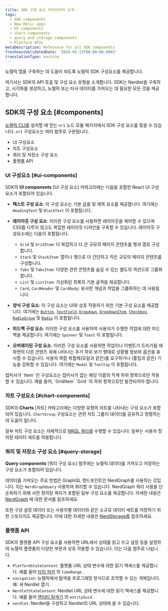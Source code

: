 ```yaml
---
title: SDK 구성 요소 라이브러리 소개
tags:
  - SDK components
  - New Relic apps
  - UI components
  - chart components
  - query and storage components
  - Platform APIs
metaDescription: Reference for all SDK components
freshnessValidatedDate: '2024-05-13T00:00:00.000Z'
translationType: machine
---
```


뉴렐릭 앱을 구축하는 데 도움이 되도록 뉴렐릭 SDK 구성요소를 제공합니다.

여기서는 SDK의 API 호출 및 구성 요소 유형을 소개합니다. SDK는 Nerdlet을 구축하고, 시각화를 생성하고, 뉴렐릭 또는 타사 데이터를 가져오는 데 필요한 모든 것을 제공합니다.

## SDK의 구성 요소 [#components]

[뉴렐릭 CLI를](/docs/new-relic-solutions/tutorials/new-relic-cli/#install-the-new-relic-cli) 설치할 때 얻는 `nr1` 노드 모듈 패키지에서 SDK 구성 요소를 찾을 수 있습니다. `nr1` 구성요소는 여러 범주로 구분됩니다.

* UI 구성요소
* 차트 구성요소
* 쿼리 및 저장소 구성 요소
* 플랫폼 API

### UI 구성요소 [#ui-components]

SDK의 **UI components** \[UI 구성 요소] 카테고리에는 다음을 포함한 React UI 구성 요소가 포함되어 있습니다.

* **텍스트 구성 요소**: 이 구성 요소는 기본 글꼴 및 제목 요소를 제공합니다. 여기에는 `HeadingText` 및 `BlockText` 이 포함됩니다.

* **레이아웃 구성 요소**: 이러한 구성 요소를 사용하면 레이아웃을 제어할 수 있으며 CSS를 다루지 않고도 복잡한 레이아웃 디자인을 구축할 수 있습니다. 레이아웃 구성요소에는 다음이 포함됩니다.

  * `Grid` 및 `GridItem`: 더 복잡하고 더 큰 규모의 페이지 콘텐츠를 행과 열로 구성합니다.
  * `Stack` 및 `StackItem`: 열이나 행으로 더 간단하고 작은 규모의 페이지 콘텐츠를 구성합니다.
  * `Tabs` 및 `TabsItem`: 다양한 관련 콘텐츠를 숨길 수 있는 별도의 섹션으로 그룹화합니다.
  * `List` 및 `ListItem`: 가상화된 목록의 기본 골격을 제공합니다.
  * `Card`, `CardHeader` 및 `CardBody`: 유사한 개념과 작업을 그룹화하는 데 사용됩니다.

* **양식 구성 요소**: 이 구성 요소는 UI와 상호 작용하기 위한 기본 구성 요소를 제공합니다. 여기에는 [`Button`](/docs/new-relic-solutions/build-nr-ui/sdk-component/controls/button), [`TextField`](/docs/new-relic-solutions/build-nr-ui/sdk-component/controls/text-field), [`Dropdown`](/docs/new-relic-solutions/build-nr-ui/sdk-component/controls/dropdown), [`DropdownItem`](/docs/new-relic-solutions/build-nr-ui/sdk-component/controls/dropdown-item), [`Checkbox`](/docs/new-relic-solutions/build-nr-ui/sdk-component/controls/checkbox), [`RadioGroup`](/docs/new-relic-solutions/build-nr-ui/sdk-component/controls/radio-group) 및 [`Radio`](/docs/new-relic-solutions/build-nr-ui/sdk-component/controls/radio) 이 포함됩니다.

* **피드백 구성 요소**: 이러한 구성 요소를 사용하여 사용자가 수행한 작업에 대한 피드백을 제공합니다. 여기에는 `Spinner` 및 `Toast` 이 포함됩니다.

* **오버레이된 구성 요소**: 이러한 구성 요소를 사용하면 작업이나 이벤트가 트리거될 때 화면의 다른 콘텐츠 위에 나타나는 추가 하위 보기 형태로 상황별 정보와 옵션을 표시할 수 있습니다. 사용자 복합 복합체(모달과 같은)를 요구하거나 (툴팁과 같은) 기능을 강화할 수 있습니다. 여기에는 `Modal` 및 `Tooltip` 이 포함됩니다.

<Callout variant="important">
  접미사가 `Item` 인 구성요소는 접미사가 없는 해당 이름의 직계 하위 항목으로만 작동할 수 있습니다. 예를 들어, `GridItem` `Grid` 의 하위 항목으로만 발견되어야 합니다.
</Callout>

### 차트 구성요소 [#chart-components]

SDK의 **Charts** \[차트] 카테고리에는 다양한 유형의 차트를 나타내는 구성 요소가 포함되어 있습니다. `ChartGroup` 구성요소는 관련 차트 그룹이 데이터를 공유하고 정렬하는 데 도움이 됩니다.

일부 차트 구성 요소는 자체적으로 [NRQL 쿼리를](/docs/nrql/get-started/introduction-nrql-new-relics-query-language/) 수행할 수 있습니다. 일부는 사용자 정의된 데이터 세트를 허용합니다.

### 쿼리 및 저장소 구성 요소 [#query-storage]

**Query components** \[쿼리 구성 요소] 범주에는 뉴렐릭 데이터를 가져오고 저장하는 구성 요소가 포함되어 있습니다.

데이터를 가져오는 주요 방법은 GraphQL 엔드포인트인 NerdGraph를 사용하는 것입니다. 이는 `NerdGraphQuery` 사용하여 쿼리할 수 있습니다. NerdGraph 쿼리 사용을 단순화하기 위해 사전 정의된 쿼리가 포함된 일부 구성 요소를 제공합니다. 자세한 내용은 [NerdGraph](/collect-data/get-started-nerdgraph-api-explorer) 에 대한 문서를 참조하세요.

또한 구성 설정 데이터 또는 사용자별 데이터와 같은 소규모 데이터 세트를 저장하기 위한 스토리지도 제공합니다. 이에 대한 자세한 내용은 [NerdStorage를](/docs/new-relic-solutions/build-nr-ui/nerdstorage) 참조하세요.

### 플랫폼 API

SDK의 플랫폼 API 구성 요소를 사용하면 URL에서 상태를 읽고 쓰고 설정 등을 설정하여 뉴렐릭 플랫폼의 다양한 부분과 상호 작용할 수 있습니다. 이는 다음 범주로 나뉩니다.

* `PlatformStateContext`: 플랫폼 URL 상태 변수에 대한 읽기 액세스를 제공합니다. 예를 들어 [타임 피커](/docs/query-your-data/explore-query-data/dashboards/manage-your-dashboard/#dash-time-picker) 의 `timeRange` .
* `navigation`: 뉴렐릭에서 탐색을 프로그래밍 방식으로 조작할 수 있는 개체입니다. 예: 새 Nerdlet 열기.
* `NerdletStateContext`: Nerdlet URL 상태 변수에 대한 읽기 액세스를 제공합니다. 예를 들어 [엔터티 탐색기](/docs/new-relic-solutions/new-relic-one/core-concepts/new-relic-explorer-view-performance-across-apps-services-hosts/) 의 `entityGuid` .
* `nerdlet`: Nerdlet을 구성하고 Nerdlet의 URL 상태에 쓸 수 있습니다.